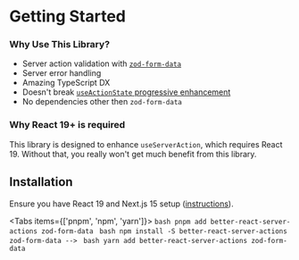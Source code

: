 
# Getting Started

### Why Use This Library?

* Server action validation with [`zod-form-data`](https://www.npmjs.com/package/zod-form-data)
* Server error handling
* Amazing TypeScript DX
* Doesn't break [`useActionState` progressive enhancement](https://react.dev/reference/rsc/server-actions#progressive-enhancement-with-useactionstate)
* No dependencies other then `zod-form-data`

### Why React 19+ is required

This library is designed to enhance `useServerAction`, which requires React 19. Without that, you really won't get much benefit from this library.

## Installation

Ensure you have React 19 and Next.js 15 setup ([instructions](https://nextjs.org/blog/next-15-rc)).

<Tabs items={['pnpm', 'npm', 'yarn']}>
  <Tab>
    ```bash
    pnpm add better-react-server-actions zod-form-data
    ```
  </Tab>
  <Tab>
    ```bash
    npm install -S better-react-server-actions zod-form-data -->
    ```
  </Tab>
  <Tab>
    ```bash
    yarn add better-react-server-actions zod-form-data
    ```
  </Tab>
</Tabs>
